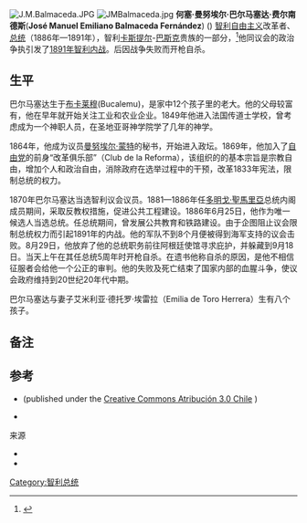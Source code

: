 {{Infobox President | name=何塞·曼努埃尔·巴尔马塞达<br>José Manuel Balmaceda
| image=JoseManuelBalmaceda.JPG
| order=第11任[[智利总统|智利总统]]
| term_start=1886年9月18日
| term_end=1891年8月29日
| predecessor=[[多明戈·圣马里亚·冈萨雷斯|多明戈·聖馬里亞]]
| successor=[[豪尔赫·蒙特·阿尔瓦雷斯|豪尔赫·蒙特]]
| birth_date={{Birth date|1840|7|19|mf=y}}
| birth_place=[[智利|智利]][[圣多明哥_(智利)|布卡莱穆]](Bucalemu)
| death_date={{death date|1891|9|18|mf=y}} (aged 51)
| death_place=[[圣地亚哥|圣地亚哥]]
| spouse=艾米利亚·德托罗·埃雷拉
| party=[[智利自由党|自由党]]
| vicepresident=
| signature=José Manuel Balmaceda Signature.svg
}}
[[File:J.M.Balmaceda.JPG|thumb]]
[[File:JMBalmaceda.jpg|thumb]]
'''何塞·曼努埃尔·巴尔马塞达·费尔南德斯'''('''José Manuel Emiliano Balmaceda Fernández''') ({{bd|1840年|7月19日|1891年|9月18日|}}) [[智利|智利]][[自由主义|自由主义]]改革者、[[智利总统|总统]]（1886年—1891年），智利[[卡斯提尔|卡斯提尔]]-[[巴斯克人|巴斯克]]贵族的一部分，<ref>{{cite web|url=http://html.rincondelvago.com/historia-de-chile_6.html|title=智利历史|accessdate=2014-03-27|archive-date=2014-01-12|archive-url=https://web.archive.org/web/20140112184032/http://html.rincondelvago.com/historia-de-chile_6.html|dead-url=no}}</ref>他同议会的政治争执引发了[[1891年智利内战|1891年智利内战]]。后因战争失败而开枪自杀。

==生平==
巴尔马塞达生于[[圣多明哥_(智利)|布卡莱穆]](Bucalemu)，是家中12个孩子里的老大。{{sfn|BCN staff}}他的父母较富有，他在早年就开始关注工业和农业企业。{{sfn|Chisholm|1911a|p=284}}1849年他进入法国传道士学校，曾考虑成为一个神职人员，在圣地亚哥神学院学了几年的神学。

1864年，他成为议员[[曼努埃尔·蒙特·托雷斯|曼努埃尔·蒙特]]的秘书，开始进入政坛。1869年，他加入了[[智利自由党|自由党]]的前身“改革俱乐部”（Club de la Reforma），该组织的的基本宗旨是宗教自由，增加个人和政治自由，消除政府在选举过程中的干预，改革1833年宪法，限制总统的权力。

1870年巴尔马塞达当选智利议会议员。1881—1886年任[[多明戈·圣马里亚·冈萨雷斯|多明戈·聖馬里亞]]总统内阁成员期间，采取反教权措施，促进公共工程建设。1886年6月25日，他作为唯一候选人当选总统。任总统期间，曾发展公共教育和铁路建设。由于企图阻止议会限制总统权力而引起1891年的内战。他的军队不到8个月便被得到海军支持的议会击败。8月29日，他放弃了他的总统职务前往阿根廷使馆寻求庇护，并躲藏到9月18日。当天上午在其任总统5周年时开枪自杀。在遗书他称自杀的原因，是他不相信征服者会给他一个公正的审判。他的失败及死亡结束了国家内部的血腥斗争，使议会政府维持到20世纪20年代中期。

巴尔马塞达与妻子艾米利亚·德托罗·埃雷拉（Emilia de Toro Herrera）生有八个孩子。{{sfn|BCN staff}}

==备注==
{{reflist}}

==参考==
*{{es icon}} {{cite web |ref=harv |author=BCN staff |url=http://biografias.bcn.cl/pags/biografias/detalle_par.php?id=682 |title=Parliamentary Artist Profile José Manuel Balmaceda Fernández |publisher=Library of National Congress of Chile (BCN) |accessdate=November 2011 |archive-date=2009-02-14 |archive-url=https://web.archive.org/web/20090214102629/http://biografias.bcn.cl/pags/biografias/detalle_par.php?id=682 |dead-url=no }} (published under the [https://web.archive.org/web/20111106114832/http://creativecommons.org/licenses/by/3.0/cl/ Creative Commons Atribución 3.0 Chile] <!--Compatible with Wikipedia's licence-->)
*{{cite book |ref=harvnb |last1=Collier |first1=Simon |last2=Sater |first2=William F. |year=2004 |origyear=1996 |chapter=Santa Maria and Balmaceda Studies |title=A History of Chile, 1808-2002 |series=Cambridge Latin American |edition=Second |publisher=Cambridge University Press |isbn=978-0-521-53484-0 |pages=156–157 |url=http://books.google.com/books?id=y2h3KuCIQI4C&pg=PA156 |access-date=2014-03-27 |archive-date=2014-07-07 |archive-url=https://web.archive.org/web/20140707115314/http://books.google.com/books?id=y2h3KuCIQI4C&pg=PA156 |dead-url=no }}

;来源
* {{1911|year=1911a|wstitle=Balmaceda, José Manuel |volume=3 |page=284}}
* {{1911|title=Chile: History|url=http://www.1911encyclopedia.org/Chile|volume=6|pages=153–[http://www.archive.org/stream/encyclopaediabrit06chisrich#page/156/mode/1up 156]–159}}

{{s-start}}
{{s-off}}
{{succession box
| title=[[智利总统|智利总统]]
| before=[[多明戈·圣马里亚·冈萨雷斯|多明戈·聖馬里亞]]
| after=[[曼努埃尔·巴克达诺·冈萨雷斯|曼努埃尔·巴克达诺]]<br>(Manuel Baquedano)
| years='''1886-1891'''}}
{{s-gov}}
{{succession box
| title=外交和殖民地开拓部长
| before=[[梅尔基亚德斯·巴尔德拉马|梅尔基亚德斯·巴尔德拉马]]<br>(Melquiades Valderrama)
| after=[[路易斯·阿尔杜纳特|路易斯·阿尔杜纳特]]<br>(Luis Aldunate)
| years='''1881-1882'''}}
{{succession box
| title={{nowrap|内政部长}}
| before=[[何塞·弗朗西斯科·贝尔加拉|何塞·弗朗西斯科·贝尔加拉]]<br>(José Francisco Vergara)
| after=[[拉蒙·巴罗斯·卢科|拉蒙·巴罗斯·卢科]]<br>(Ramón Barros Luco)
| years='''1882-1885'''}}
{{s-end}}

{{智利总统}}

{{Authority control}}
[[Category:智利总统|Category:智利总统]]